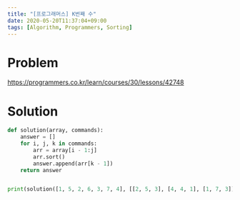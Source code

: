 ```yaml
---
title: "[프로그래머스] K번째 수"
date: 2020-05-20T11:37:04+09:00
tags: [Algorithm, Programmers, Sorting]
---
```


# Problem

<https://programmers.co.kr/learn/courses/30/lessons/42748>

# Solution

```py
def solution(array, commands):
    answer = []
    for i, j, k in commands:
        arr = array[i - 1:j]
        arr.sort()
        answer.append(arr[k - 1])
    return answer


print(solution([1, 5, 2, 6, 3, 7, 4], [[2, 5, 3], [4, 4, 1], [1, 7, 3]]))  # [5, 6, 3]
```
